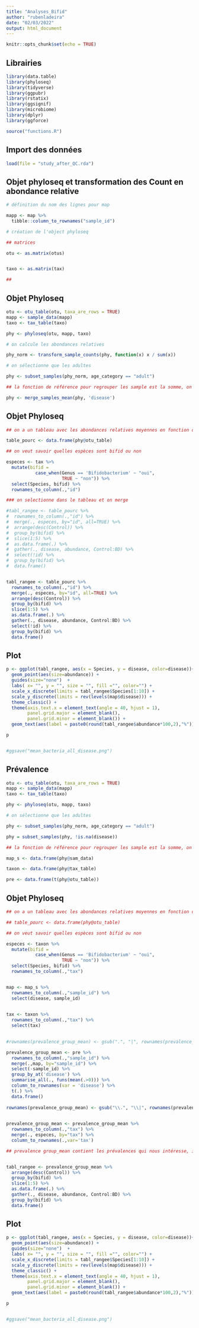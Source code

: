 ```yaml
---
title: "Analyses_Bifid"
author: "rubenladeira"
date: "02/03/2022"
output: html_document
---
```


```r
knitr::opts_chunk$set(echo = TRUE)
```

## Librairies

```r

library(data.table)
library(phyloseq)
library(tidyverse)
library(ggpubr)
library(rstatix)
library(ggsignif)
library(microbiome)
library(dplyr)
library(ggforce)

source("functions.R")

```

## Import des données

```r

load(file = "study_after_QC.rda")

```


## Objet phyloseq et transformation des Count en abondance relative

```r

# définition du nom des lignes pour map

mapp <- map %>%
  tibble::column_to_rownames("sample_id") 

# création de l'object phyloseq

## matrices

otu <- as.matrix(otus)


taxo <- as.matrix(tax)

##

```


## Objet Phyloseq

```r

otu <- otu_table(otu, taxa_are_rows = TRUE)
mapp <- sample_data(mapp)
taxo <- tax_table(taxo)

phy <- phyloseq(otu, mapp, taxo)

# on calcule les abondances relatives

phy_norm <- transform_sample_counts(phy, function(x) x / sum(x))

# on sélectionne que les adultes

phy <- subset_samples(phy_norm, age_category == "adult")

## la fonction de référence pour regrouper les sample est la somme, on doit dc normaliser les lignes pour chaque groupe

phy <- merge_samples_mean(phy, 'disease')

```


## Objet Phyloseq

```r

## on a un tableau avec les abondances relatives moyennes en fonction des catégories

table_pourc <- data.frame(phy@otu_table)

## on veut savoir quelles espèces sont bifid ou non

especes <- tax %>%
  mutate(bifid =
           case_when(Genus == 'Bifidobacterium' ~ "oui", 
                     TRUE ~ "non")) %>%
  select(Species, bifid) %>%
  rownames_to_column(.,"id")

### on selectionne dans le tableau et on merge

#tabl_rangee <- table_pourc %>%
#  rownames_to_column(.,"id") %>%
#  merge(., especes, by="id", all=TRUE) %>%
#  arrange(desc(Control)) %>% 
#  group_by(bifid) %>%
#  slice(1:5) %>%
#  as.data.frame(.) %>%
#  gather(., disease, abundance, Control:BD) %>%
#  select(!id) %>%
#  group_by(bifid) %>%
#  data.frame()


tabl_rangee <- table_pourc %>%
  rownames_to_column(.,"id") %>%
  merge(., especes, by="id", all=TRUE) %>%
  arrange(desc(Control)) %>% 
  group_by(bifid) %>%
  slice(1:5) %>%
  as.data.frame(.) %>%
  gather(., disease, abundance, Control:BD) %>%
  select(!id) %>%
  group_by(bifid) %>%
  data.frame()


```


## Plot

```r



  
p <- ggplot(tabl_rangee, aes(x = Species, y = disease, color=disease))+
  geom_point(aes(size=abundance)) +
  guides(size="none")  +
  labs( x= "", y = "", size = "", fill ="", color="") +
  scale_x_discrete(limits = tabl_rangee$Species[1:10]) +
  scale_y_discrete(limits = rev(levels(map$disease))) +
  theme_classic() +
  theme(axis.text.x = element_text(angle = 40, hjust = 1),
        panel.grid.major = element_blank(),
        panel.grid.minor = element_blank()) +
  geom_text(aes(label = paste0(round(tabl_rangee$abundance*100,2),"%")), vjust=-1.5)

p


#ggsave("mean_bacteria_all_disease.png")

```



## Prévalence

```r

otu <- otu_table(otu, taxa_are_rows = TRUE)
mapp <- sample_data(mapp)
taxo <- tax_table(taxo)

phy <- phyloseq(otu, mapp, taxo)

# on sélectionne que les adultes

phy <- subset_samples(phy_norm, age_category == "adult")

phy = subset_samples(phy, !is.na(disease))

## la fonction de référence pour regrouper les sample est la somme, on doit dc normaliser les lignes pour chaque groupe

map_s <- data.frame(phy@sam_data)

taxon <- data.frame(phy@tax_table)

pre <- data.frame(t(phy@otu_table))

```


## Objet Phyloseq

```r

## on a un tableau avec les abondances relatives moyennes en fonction des catégories

## table_pourc <- data.frame(phy@otu_table)

## on veut savoir quelles espèces sont bifid ou non

especes <- taxon %>%
  mutate(bifid =
           case_when(Genus == 'Bifidobacterium' ~ "oui", 
                     TRUE ~ "non")) %>%
  select(Species, bifid) %>%
  rownames_to_column(.,"tax")


map <- map_s %>%
  rownames_to_column(.,"sample_id") %>%
  select(disease, sample_id)
  

tax <- taxon %>%
  rownames_to_column(.,"tax") %>%
  select(tax)
  

#rownames(prevalence_group_mean) <- gsub(".", "|", rownames(prevalence_group_mean))

prevalence_group_mean <- pre %>%
  rownames_to_column(.,"sample_id") %>%
  merge(.,map, by="sample_id") %>%
  select(-sample_id) %>%
  group_by_at('disease') %>%
  summarise_all(., funs(mean(.>0))) %>%
  column_to_rownames(var = 'disease') %>%
  t(.) %>%
  data.frame()
  
rownames(prevalence_group_mean) <- gsub("\\.", "\\|", rownames(prevalence_group_mean))

  
prevalence_group_mean <- prevalence_group_mean %>%
  rownames_to_column(.,"tax") %>%
  merge(., especes, by="tax") %>%
  column_to_rownames(.,var='tax')

## prevalence group_mean contient les prévalences qui nous intéresse, il nous reste a ajouter les colonnnes bifi/non bifid puis mutate !


tabl_rangee <- prevalence_group_mean %>%
  arrange(desc(Control)) %>% 
  group_by(bifid) %>%
  slice(1:5) %>%
  as.data.frame(.) %>%
  gather(., disease, abundance, Control:BD) %>%
  group_by(bifid) %>%
  data.frame()


```


## Plot

```r



  
p <- ggplot(tabl_rangee, aes(x = Species, y = disease, color=disease))+
  geom_point(aes(size=abundance)) +
  guides(size="none")  +
  labs( x= "", y = "", size = "", fill ="", color="") +
  scale_x_discrete(limits = tabl_rangee$Species[1:10]) +
  scale_y_discrete(limits = rev(levels(map$disease))) +
  theme_classic() +
  theme(axis.text.x = element_text(angle = 40, hjust = 1),
        panel.grid.major = element_blank(),
        panel.grid.minor = element_blank()) +
  geom_text(aes(label = paste0(round(tabl_rangee$abundance*100,2),"%")), vjust=-1.5)

p


#ggsave("mean_bacteria_all_disease.png")

```
